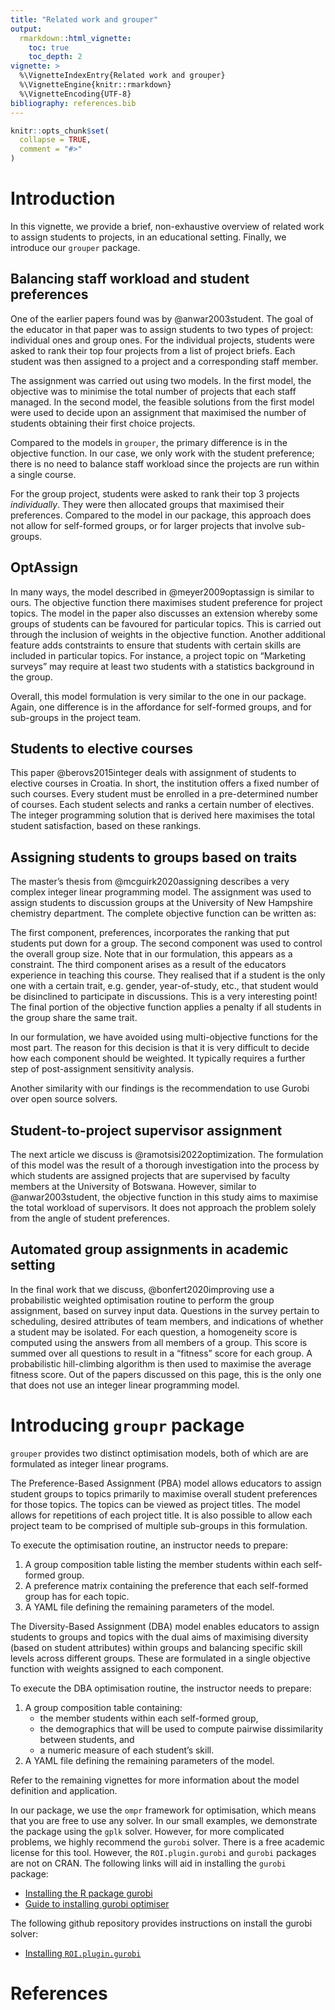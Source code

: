 ```yaml
---
title: "Related work and grouper"
output:
  rmarkdown::html_vignette:
    toc: true
    toc_depth: 2
vignette: >
  %\VignetteIndexEntry{Related work and grouper}
  %\VignetteEngine{knitr::rmarkdown}
  %\VignetteEncoding{UTF-8}
bibliography: references.bib
--- 
```



```r
knitr::opts_chunk$set(
  collapse = TRUE,
  comment = "#>"
)
```

# Introduction

In this vignette, we provide a brief, non-exhaustive overview of related work to 
assign students to projects, in an educational setting. Finally, we introduce 
our `grouper` package.

## Balancing staff workload and student preferences

One of the earlier papers found was by @anwar2003student. The goal of the educator
in that paper was to assign students to two types of project: individual ones 
and group ones. For the individual projects, students were asked to rank their top
four projects from a list of project briefs. Each student was then assigned to a 
project and a corresponding staff member.

The assignment was carried out using two models. In the first model, the
objective was to minimise the total number of projects that each staff managed.
In the second model, the feasible solutions from the first model were used to
decide upon an assignment that maximised the number of students obtaining their
first choice projects. 

Compared to the models in `grouper`, the primary difference is in the objective
function. In our case, we only work with the student preference; there is no
need to balance staff workload since the projects are run within a single
course.

For the group project, students were asked to rank their top 3 projects
*individually*. They were then allocated groups that maximised their preferences.
Compared to the model in our package, this approach does not allow for
self-formed groups, or for larger projects that involve sub-groups.

## OptAssign

In many ways, the model described in @meyer2009optassign is similar to ours. The
objective function there maximises student preference for project topics. The
model in the paper also discusses an extension whereby some groups of students
can be favoured for particular topics. This is carried out through the inclusion
of weights in the objective function. Another additional feature adds
contstraints to ensure that students with certain skills are included in
particular topics. For instance, a project topic on "Marketing surveys" may
require at least two students with a statistics background in the group.

Overall, this model formulation is very similar to the one in our package.
Again, one difference is in the affordance for self-formed groups, and for
sub-groups in the project team.

## Students to elective courses

This paper @berovs2015integer deals with assignment of students to elective
courses in Croatia. In short, the institution offers a fixed number of such
courses. Every student must be enrolled in a pre-determined number of courses.
Each student selects and ranks a certain number of electives. The integer
programming solution that is derived here maximises the total student
satisfaction, based on these rankings.

## Assigning students to groups based on traits

The master's thesis from @mcguirk2020assigning describes a very complex integer
linear programming model. The assignment was used to assign students to
discussion groups at the University of New Hampshire chemistry department. The
complete objective function can be written as:

\begin{eqnarray}
\text{Minmise:}\; \text{preferences} + \text{sizes} + \text{single-trait} + \text{shared-trait}
\end{eqnarray}

The first component, preferences, incorporates the ranking that put students put 
down for a group. The second component was used to control the overall group size. Note 
that in our formulation, this appears as a constraint. The third component arises 
as a result of the educators experience in teaching this course. They realised that 
if a student is the only one with a certain trait, e.g. gender, year-of-study, etc.,
that student would be disinclined to participate in discussions. This is a very 
interesting point! The final portion of the objective function applies a penalty if
all students in the group share the same trait.

In our formulation, we have avoided using multi-objective functions for the most
part. The reason for this decision is that it is very difficult to decide how each
component should be weighted. It typically requires a further step of post-assignment
sensitivity analysis.

Another similarity with our findings is the recommendation to use Gurobi over 
open source solvers.

## Student-to-project supervisor assignment

The next article we discuss is @ramotsisi2022optimization. The formulation of this 
model was the result of a thorough investigation into the process by which 
students are assigned projects that are supervised by faculty members at the 
University of Botswana. However, similar to @anwar2003student, the objective 
function in this study aims to maximise the total workload of supervisors. It 
does not approach the problem solely from the angle of student preferences.

## Automated group assignments in academic setting

In the final work that we discuss, @bonfert2020improving use a probabilistic 
weighted optimisation routine to perform the group assignment, based on survey 
input data. Questions in the survey pertain to scheduling, desired attributes 
of team members, and indications of whether a student may be isolated. For each
question, a homogeneity score is computed using the answers from all members of a 
group. This score is summed over all questions to result in a "fitness" score 
for each group. A probabilistic hill-climbing algorithm is then used to maximise 
the average fitness score. Out of the papers discussed on this page, this is 
the only one that does not use an integer linear programming model.

# Introducing `groupr` package

`grouper` provides two distinct optimisation models, both of which are are
formulated as integer linear programs.

The Preference-Based Assignment (PBA) model allows educators to assign student
groups to topics primarily to maximise overall student preferences for those
topics. The topics can be viewed as project titles. The model allows for
repetitions of each project title. It is also possible to allow each project
team to be comprised of multiple sub-groups in this formulation.

To execute the optimisation routine, an instructor needs to prepare:

1.  A group composition table listing the member students within each
    self-formed group.
2.  A preference matrix containing the preference that each self-formed 
    group has for each topic.
3.  A YAML file defining the remaining parameters of the model.

The Diversity-Based Assignment (DBA) model enables educators to assign students
to groups and topics with the dual aims of maximising diversity (based on
student attributes) within groups and balancing specific skill levels across
different groups. These are formulated in a single objective function with
weights assigned to each component.

To execute the DBA optimisation routine, the instructor needs to prepare:

1.  A group composition table containing:
    *   the member students within each self-formed group,
    *   the demographics that will be used to compute pairwise dissimilarity
        between students, and
    *   a numeric measure of each student's skill.
2.  A YAML file defining the remaining parameters of the model.

Refer to the remaining vignettes for more information about the model definition
and application. 

In our package, we use the `ompr` framework for optimisation, which means that
you are free to use any solver. In our small examples, we demonstrate the
package using the `gplk` solver. However, for more complicated problems, we
highly recommend the `gurobi` solver. There is a free academic license for this 
tool. However, the `ROI.plugin.gurobi` and `gurobi` packages are not on CRAN. The 
following links will aid in installing the `gurobi` package:

* [Installing the R package gurobi](https://docs.gurobi.com/projects/optimizer/en/current/reference/r/setup.html)
* [Guide to installing gurobi optimiser](https://cran.r-project.org/web/packages/prioritizr/vignettes/gurobi_installation_guide.html)

The following github repository provides instructions on install the gurobi solver:

* [Installing `ROI.plugin.gurobi`](https://github.com/roigrp/ROI.plugin.gurobi)


# References

